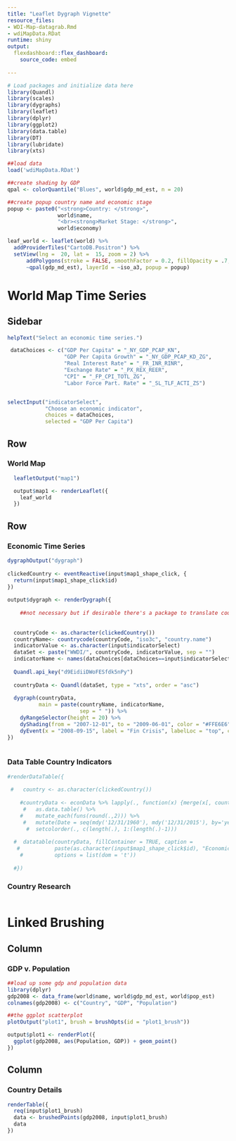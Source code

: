 ```yaml
---
title: "Leaflet Dygraph Vignette"
resource_files:
- WDI-Map-datagrab.Rmd
- wdiMapData.RDat
runtime: shiny
output:
  flexdashboard::flex_dashboard:
    source_code: embed
    
---
```


```r
# Load packages and initialize data here
library(Quandl)
library(scales)
library(dygraphs)
library(leaflet)
library(dplyr)
library(ggplot2)
library(data.table)
library(DT)
library(lubridate)
library(xts)
```

```r

##load data
load('wdiMapData.RDat')

##create shading by GDP
qpal <- colorQuantile("Blues", world$gdp_md_est, n = 20)

##create popup country name and economic stage
popup <- paste0("<strong>Country: </strong>", 
                world$name, 
                "<br><strong>Market Stage: </strong>", 
                world$economy)

leaf_world <- leaflet(world) %>%
  addProviderTiles("CartoDB.Positron") %>% 
  setView(lng =  20, lat =  15, zoom = 2) %>%
      addPolygons(stroke = FALSE, smoothFactor = 0.2, fillOpacity = .7, color =
      ~qpal(gdp_md_est), layerId = ~iso_a3, popup = popup)

```


World Map Time Series {data-orientation=rows}
=====================================

Sidebar {.sidebar}
-------------------------------------
  
```r

helpText("Select an economic time series.")

 dataChoices <- c("GDP Per Capita" = "_NY_GDP_PCAP_KN",
                  "GDP Per Capita Growth" = "_NY_GDP_PCAP_KD_ZG",
                  "Real Interest Rate" = "_FR_INR_RINR",
                  "Exchange Rate" = "_PX_REX_REER",
                  "CPI" = "_FP_CPI_TOTL_ZG",
                  "Labor Force Part. Rate" = "_SL_TLF_ACTI_ZS")


selectInput("indicatorSelect", 
            "Choose an economic indicator",
            choices = dataChoices,
            selected = "GDP Per Capita")

```

Row {data-height=650}
-------------------------------------

### World Map

```r

  leafletOutput("map1")

  output$map1 <- renderLeaflet({
    leaf_world
  })
```

Row {.tabset .tabset-fade}
-------------------------------------

### Economic Time Series

```r

dygraphOutput("dygraph")
  
clickedCountry <- eventReactive(input$map1_shape_click, {
  return(input$map1_shape_click$id)
})
   
output$dygraph <- renderDygraph({
    
    ##not necessary but if desirable there's a package to translate country names into country codes
  
     
  countryCode <- as.character(clickedCountry())
  countryName<- countrycode(countryCode, "iso3c", "country.name")
  indicatorValue <- as.character(input$indicatorSelect)
  dataSet <- paste("WWDI/", countryCode, indicatorValue, sep = "")
  indicatorName <- names(dataChoices[dataChoices==input$indicatorSelect])
    
  Quandl.api_key("d9EidiiDWoFESfdk5nPy")
    
  countryData <- Quandl(dataSet, type = "xts", order = "asc")
    
  dygraph(countryData, 
          main = paste(countryName, indicatorName, 
                       sep = " ")) %>%
    dyRangeSelector(height = 20) %>%
    dyShading(from = "2007-12-01", to = "2009-06-01", color = "#FFE6E6") %>% 
    dyEvent(x = "2008-09-15", label = "Fin Crisis", labelLoc = "top", color = "red")
})
   
```


### Data Table Country Indicators 

```r
#renderDataTable({
    
 #   country <- as.character(clickedCountry())
    
    #countryData <- econData %>% lapply(., function(x) {merge(x[, country])}) %>%
     #   as.data.table() %>%
    #    mutate_each(funs(round(.,2))) %>% 
     #   mutate(Date = seq(mdy('12/31/1960'), mdy('12/31/2015'), by='years')) %>% 
      #  setcolorder(., c(length(.), 1:(length(.)-1)))
    
  #  datatable(countryData, fillContainer = TRUE, caption = 
   #           paste(as.character(input$map1_shape_click$id), "Economic Data"), 
    #          options = list(dom = 't'))
    
  #})

```

### Country Research

```r
```

Linked Brushing {data-orientation=columns}
=====================================

Column {data-width=350}
-----------------------------------------------------------------------

### GDP v. Population {data-width=600}

```r
##load up some gdp and population data
library(dplyr)
gdp2008 <- data_frame(world$name, world$gdp_md_est, world$pop_est)
colnames(gdp2008) <- c("Country", "GDP", "Population")

##the ggplot scatterplot
plotOutput("plot1", brush = brushOpts(id = "plot1_brush"))

output$plot1 <- renderPlot({
  ggplot(gdp2008, aes(Population, GDP)) + geom_point()
})

```

Column {data-width=350}
-----------------------------------------------------------------------

### Country Details

```r
renderTable({
  req(input$plot1_brush)
  data <- brushedPoints(gdp2008, input$plot1_brush)
  data
})
```



